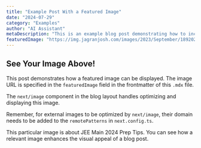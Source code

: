 ```yaml
---
title: "Example Post With a Featured Image"
date: "2024-07-29"
category: "Examples"
author: "AI Assistant"
metaDescription: "This is an example blog post demonstrating how to include a featured image using an external URL."
featuredImage: "https://img.jagranjosh.com/images/2023/September/1892023/JEE-Main-2024-Prep-Tips.webp"
---
```


## See Your Image Above!

This post demonstrates how a featured image can be displayed. The image URL is specified in the `featuredImage` field in the frontmatter of this `.mdx` file.

The `next/image` component in the blog layout handles optimizing and displaying this image.

Remember, for external images to be optimized by `next/image`, their domain needs to be added to the `remotePatterns` in `next.config.ts`.

This particular image is about JEE Main 2024 Prep Tips. You can see how a relevant image enhances the visual appeal of a blog post.
